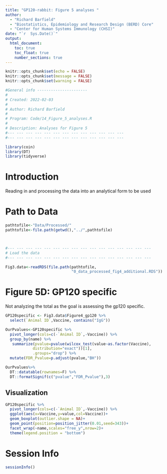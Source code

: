 ```yaml
---
title: "GP120-rabbit: Figure 5 analyses "
author: 
  - "Richard Barfield"
  - "Biostatistics, Epidemiology and Research Design (BERD) Core"
  - "Center for Human Systems Immunology (CHSI)"
date: "`r  Sys.Date()`"
output: 
  html_document:
    toc: true
    toc_float: true
    number_sections: true
---
```


```r
knitr::opts_chunk$set(echo = FALSE)
knitr::opts_chunk$set(message = FALSE)
knitr::opts_chunk$set(warning = FALSE)
```

```r
#General info ----------------------
#
# Created: 2022-02-03
#
# Author: Richard Barfield
#
# Program: Code/14_Figure_5_analyses.R
# 
# Description: Analyses for Figure 5
#--- --- --- --- --- --- --- --- --- --- --- --- --- 
#--- --- --- --- --- --- --- --- --- --- --- --- --- 
```

```r

library(coin)
library(DT)
library(tidyverse)

```

# Introduction

Reading in and processing the data into an analytical form to be used

# Path to Data

```r



pathtofile<-"Data/Processed/"
pathtofile<-file.path(getwd(),"../",pathtofile)



#--- --- --- --- --- --- --- --- --- --- --- --- --- --- --- ---
# Load the data
#--- --- --- --- --- --- --- --- --- --- --- --- --- --- --- ---

Fig3.data<-readRDS(file.path(pathtofile,
                             "0_data_processed_fig4_additional.RDS"))

```

# Figure 5D: GP120 specific 

Not analyzing the total as the goal is assessing the gp120 specific. 

```r

GP120specific <- Fig3.data$Figure4_gp120 %>% 
  select(`Animal ID`,Vaccine, contains("IgG"))

OurPvalues<-GP120specific %>% 
  pivot_longer(cols=c(-`Animal ID`,-Vaccine)) %>% 
  group_by(name) %>% 
   summarize(pvalue=pvalue(wilcox_test(value~as.factor(Vaccine),
            distribution="exact"))[1],
            .groups="drop") %>% 
  mutate(FDR_Pvalue=p.adjust(pvalue,"BH"))

OurPvalues%>% 
  DT::datatable(rownames=F) %>% 
  DT::formatSignif(c("pvalue","FDR_Pvalue"),3)
```

## Visualization

```r

GP120specific %>% 
  pivot_longer(cols=c(-`Animal ID`,-Vaccine)) %>% 
  ggplot(aes(x=Vaccine,y=value,col=Vaccine))+
  geom_boxplot(outlier.shape = NA)+
  geom_point(position=position_jitter(0.01,seed=343))+
  facet_wrap(~name,scales="free_y",nrow=2)+
  theme(legend.position = "bottom")


```

# Session Info

```r
sessionInfo()
```
